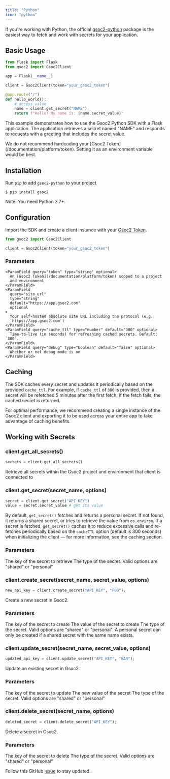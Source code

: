 ```yaml
---
title: "Python"
icon: "python"
---
```


If you're working with Python, the official [gsoc2-python](https://github.com/Gsoc2/gsoc2-python) package is the easiest way to fetch and work with secrets for your application.

## Basic Usage

```py
from flask import Flask
from gsoc2 import Gsoc2Client

app = Flask(__name__)

client = Gsoc2Client(token="your_gsoc2_token")

@app.route("/")
def hello_world():
    # access value
    name = client.get_secret("NAME")
    return f"Hello! My name is: {name.secret_value}"
```

This example demonstrates how to use the Gsoc2 Python SDK with a Flask application. The application retrieves a secret named "NAME" and responds to requests with a greeting that includes the secret value.

<Warning>
  We do not recommend hardcoding your [Gsoc2
  Token](/documentation/platform/token). Setting it as an environment
  variable would be best.
</Warning>

## Installation

Run `pip` to add `gsoc2-python` to your project

```console
$ pip install gsoc2
```

Note: You need Python 3.7+.

## Configuration

Import the SDK and create a client instance with your [Gsoc2 Token](/documentation/platform/token).

```py
from gsoc2 import Gsoc2Client

client = Gsoc2Client(token="your_gsoc2_token")
```

### Parameters

    <ParamField query="token" type="string" optional>
      An [Gsoc2 Token](/documentation/platform/token) scoped to a project
      and environment
    </ParamField>
    <ParamField
      query="site_url"
      type="string"
      default="https://app.gsoc2.com"
      optional
    >
      Your self-hosted absolute site URL including the protocol (e.g.
      `https://app.gsoc2.com`)
    </ParamField>
    <ParamField query="cache_ttl" type="number" default="300" optional>
      Time-to-live (in seconds) for refreshing cached secrets. Default: `300`.
    </ParamField>
    <ParamField query="debug" type="boolean" default="false" optional>
      Whether or not debug mode is on
    </ParamField>

## Caching

The SDK caches every secret and updates it periodically based on the provided `cache_ttl`. For example, if `cache_ttl` of `300` is provided, then a secret will be refetched 5 minutes after the first fetch; if the fetch fails, the cached secret is returned.

<Tip>
  For optimal performance, we recommend creating a single instance of the Gsoc2 client and exporting it to be used across your entire app to take advantage of caching benefits.
</Tip>

## Working with Secrets

### client.get_all_secrets()

```py
secrets = client.get_all_secrets()
```

Retrieve all secrets within the Gsoc2 project and environment that client is connected to

### client.get_secret(secret_name, options)

```py
secret = client.get_secret("API_KEY")
value = secret.secret_value # get its value
```

By default, `get_secret()` fetches and returns a personal secret. If not found, it returns a shared secret, or tries to retrieve the value from `os.environ`. If a secret is fetched, `get_secret()` caches it to reduce excessive calls and re-fetches periodically based on the `cacheTTL` option (default is 300 seconds) when initializing the client — for more information, see the caching section.

### Parameters

<ParamField query="secret_name" type="string" required>
  The key of the secret to retrieve
</ParamField>
<ParamField query="type" type="string" default="personal" optional>
  The type of the secret. Valid options are "shared" or "personal"
</ParamField>

### client.create_secret(secret_name, secret_value, options)

```py
new_api_key = client.create_secret("API_KEY", "FOO");
```

Create a new secret in Gsoc2.

### Parameters

<ParamField query="secret_name" type="string" required>
  The key of the secret to create
</ParamField>
<ParamField query="secret_value" type="string" required>
  The value of the secret to create
</ParamField>
<ParamField query="type" type="string" default="shared" optional>
  The type of the secret. Valid options are "shared" or "personal". A personal secret can only be created if a shared secret with the same name exists.
</ParamField>

### client.update_secret(secret_name, secret_value, options)

```py
updated_api_key = client.update_secret("API_KEY", "BAR");
```

Update an existing secret in Gsoc2.

### Parameters

<ParamField query="secret_name" type="string" required>
  The key of the secret to update
</ParamField>
<ParamField query="secret_value" type="string" required>
  The new value of the secret
</ParamField>
<ParamField query="type" type="string" default="shared" optional>
  The type of the secret. Valid options are "shared" or "personal"
</ParamField>

### client.delete_secret(secret_name, options)

```py
deleted_secret = client.delete_secret("API_KEY");
```

Delete a secret in Gsoc2.

### Parameters

<ParamField query="secret_name" type="string" required>
  The key of the secret to delete
</ParamField>
<ParamField query="type" type="string" default="shared" optional>
  The type of the secret. Valid options are "shared" or "personal"
</ParamField>

Follow this GitHub
[issue](https://github.com/Gsoc2/gsoc2/issues/433) to stay updated.
